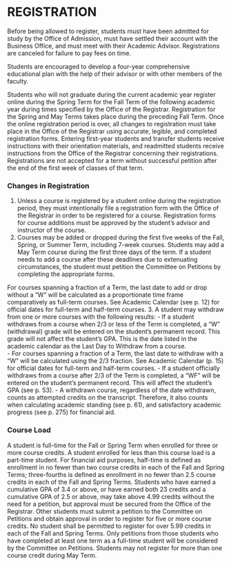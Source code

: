 # REGISTRATION


Before being allowed to register, students must have been admitted for study by the Office of Admission, must have settled their account with the Business Office, and must meet with their Academic Advisor. Registrations are canceled for failure to pay fees on time. 

Students are encouraged to develop a four-year comprehensive educational plan with the help of their advisor or with other members of the faculty. 

Students who will not graduate during the current academic year register online during the Spring Term for the Fall Term of the following academic year during times specified by the Office of the Registrar. Registration for the Spring and May Terms takes place during the preceding Fall Term. Once the online registration period is over, all changes to registration must take place in the Office of the Registrar using accurate, legible, and completed registration forms. Entering first-year students and transfer students receive instructions with their orientation materials, and readmitted students receive instructions from the Office of the Registrar concerning their registrations. Registrations are not accepted for a term without successful petition after the end of the first week of classes of that term. 

### Changes in Registration 
1. Unless a course is registered by a student online during the registration period, they must intentionally file a registration form with the Office of the Registrar in order to be registered for a course.  Registration forms for course additions must be approved by the student’s advisor and instructor of the course. 
2. Courses may be added or dropped during the first five weeks of the Fall, Spring, or Summer Term, including 7-week courses. Students may add a May Term course during the first three days of the term. If a student needs to add a course after these deadlines due to extenuating circumstances, the student must petition the Committee on Petitions by completing the appropriate forms.

  For courses spanning a fraction of a Term, the last date to add or drop without a “W” will be calculated as a proportionate time frame comparatively as full-term courses.  See Academic Calendar (see p. 12) for official dates for full-term and half-term courses.
3. A student may withdraw from one or more courses with the following results: 
  - If a student withdraws from a course when 2/3 or less of the Term is completed, a “W” (withdrawal) grade will be entered on the student’s permanent record. This grade will not affect the student’s GPA.  This is the date listed in the academic calendar as the Last Day to Withdraw from a course.   
  - For courses spanning a fraction of a Term, the last date to withdraw with a “W” will be calculated using the 2/3 fraction.  See Academic Calendar (p. 15) for official dates for full-term and half-term courses.
  - If a student officially withdraws from a course after 2/3 of the Term is completed, a “WF” will be entered on the student’s permanent record. This will affect the student’s GPA (see p. 53). 
  - A withdrawn course, regardless of the date withdrawn, counts as attempted credits on the transcript. Therefore, it also counts when calculating academic standing (see p. 61), and satisfactory academic progress (see p. 275) for financial aid.

### Course Load 

A student is full-time for the Fall or Spring Term when enrolled for three or more course credits. A student enrolled for less than this course load is a part-time student. For financial aid purposes, half-time is defined as enrollment in no fewer than two course credits in each of the Fall and Spring Terms; three-fourths is defined as enrollment in no fewer than 2.5 course credits in each of the Fall and Spring Terms. Students who have earned a cumulative GPA of 3.4 or above, or have earned both 23 credits and a cumulative GPA of 2.5 or above, may take above 4.99 credits without the need for a petition, but approval must be secured from the Office of the Registrar. Other students must submit a petition to the Committee on Petitions and obtain approval in order to register for five or more course credits. No student shall be permitted to register for over 5.99 credits in each of the Fall and Spring Terms. Only petitions from those students who have completed at least one term as a full-time student will be considered by the Committee on Petitions.  Students may not register for more than one course credit during May Term.

